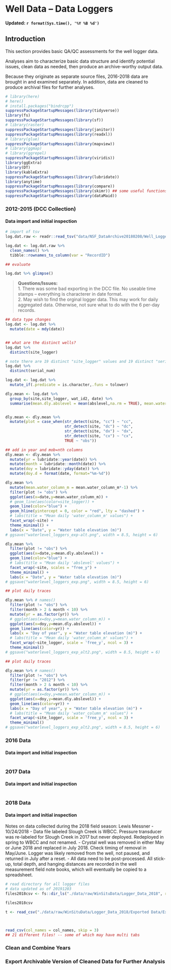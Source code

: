 # Well Data -- Data Loggers

**Updated: `r format(Sys.time(), '%Y %B %d')`**

## Introduction

This section provides basic QA/QC assessments for the well logger data.

Analyses aim to characterize basic data structure and identify potential issues, clean data as needed, then produce an archive-worthy output data.

Because they originate as separate source files, 2016-2018 data are brought in and examined separately. In addition, data are cleaned to produce archival files for further analyses.

```r
# library(here)
# here()
# install.packages("bindrcpp")
suppressPackageStartupMessages(library(tidyverse))
library(fs)
suppressPackageStartupMessages(library(sf))
# library(raster)
suppressPackageStartupMessages(library(janitor))
suppressPackageStartupMessages(library(readxl))
# library(glue)
suppressPackageStartupMessages(library(mapview))
# library(ggmap)
# library(ggrepel)
suppressPackageStartupMessages(library(viridis))
library(ggExtra)
library(DT)
library(kableExtra)
suppressPackageStartupMessages(library(lubridate))
library(anytime)
suppressPackageStartupMessages(library(compare))
suppressPackageStartupMessages(library(skimr)) ## some useful functions
suppressPackageStartupMessages(library(dataMaid))

```


### 2012-2015 (DCC Collection)

#### Data import and initial inspection 
```r
# import of tsv 
log.dat.raw <- readr::read_tsv("data/NSF_DataArchive20180208/Well_Logger_Data_2012-2015/Yell_Well_Data_Logger2012_2015.txt")

log.dat <- log.dat.raw %>% 
  clean_names() %>% 
  tibble::rownames_to_column(var = "RecordID") 

```

```r
## evaluate

log.dat %>% glimpse()


```


> **Questions/Issues:**    
> 1. There was some bad exporting in the DCC file. No useable time stamps -- everything is characterer in date format.     
> 2. May wish to find the orginal logger data. This may work for daily aggregated data. Otherwise, not sure what to do with the 6 per-day records.  

```r
## data type changes
log.dat <- log.dat %>% 
  mutate(date = mdy(date))


## what are the distinct wells?
log.dat %>% 
  distinct(site_logger)

# note there are 19 distinct "site_logger" values and 19 distinct "serial_num"
log.dat %>% 
  distinct(serial_num)

```

```r

log.dat <- log.dat %>% 
  mutate_if(.predicate = is.character,.funs = tolower)

```


```r
dly.mean <- log.dat %>% 
  group_by(site,site_logger, wat_id2, date) %>% 
  summarise(mean.dly.abslevel = mean(abslevel,na.rm = TRUE), mean.water_column_m = mean(water_column_m, na.rm = TRUE))


dly.mean <- dly.mean %>% 
  mutate(plot = case_when(str_detect(site, "cc") ~ "cc",
                          str_detect(site, "dc") ~ "dc",
                          str_detect(site, "dx") ~ "dx",
                          str_detect(site, "cx") ~ "cx",
                          TRUE ~ "obs"))

## add in year and mob=nth columns
dly.mean <- dly.mean %>% 
  mutate(yr = lubridate::year(date)) %>% 
  mutate(month = lubridate::month(date)) %>% 
  mutate(doy = lubridate::yday(date)) %>% 
  mutate(doy.d = format(date, format="%m-%d"))

```

```r

dly.mean %>% 
  mutate(mean.water_column_m = mean.water_column_m*-1) %>% 
  filter(plot != "obs") %>% 
  ggplot(aes(x=date,y=mean.water_column_m)) +
  # geom_line(aes(color=site_logger)) +
  geom_line(color="blue") +
  geom_hline(yintercept = 0, color = "red", lty = "dashed") +
  # labs(title = "Mean daily 'water_column_m' values") +
  facet_wrap(~site) +
  theme_minimal() +
  labs(x = "Date", y = "Water table elevation (m)")
# ggsave("waterlevel_loggers_exp-alt.png", width = 8.5, height = 6)

dly.mean %>% 
  filter(plot != "obs") %>% 
  ggplot(aes(x=date,y=mean.dly.abslevel)) +
  geom_line(color="blue") +
  # labs(title = "Mean daily 'abslevel' values") +
  facet_wrap(~site, scales = "free_y") +
  theme_minimal() +
  labs(x = "Date", y = "Water table elevation (m)")
# ggsave("waterlevel_loggers_exp.png", width = 8.5, height = 6)


```


```r
## plot daily traces

dly.mean %>% # names()
  filter(plot != "obs") %>%
  filter(month > 2 & month < 10) %>% 
  mutate(yr = as.factor(yr)) %>% 
  # ggplot(aes(x=doy,y=mean.water_column_m)) +
  ggplot(aes(x=doy,y=mean.dly.abslevel)) +
  geom_line(aes(color=yr)) +
  labs(x = "Day of year", y = "Water table elevation (m)") +
  # labs(title = "Mean daily 'water_column_m' values") +
  facet_wrap(~site_logger, scale = 'free_y', ncol = 3) +
  theme_minimal()
# ggsave("waterlevel_loggers_exp_alt2.png", width = 8.5, height = 6)

```

```r
## plot daily traces

dly.mean %>% # names()
  filter(plot != "obs") %>%
  filter(yr != "2012") %>% 
  filter(month > 2 & month < 10) %>% 
  mutate(yr = as.factor(yr)) %>% 
  # ggplot(aes(x=doy,y=mean.water_column_m)) +
  ggplot(aes(x=doy,y=mean.dly.abslevel)) +
  geom_line(aes(color=yr)) +
  labs(x = "Day of year", y = "Water table elevation (m)") +
  # labs(title = "Mean daily 'water_column_m' values") +
  facet_wrap(~site_logger, scale = 'free_y', ncol = 3) +
  theme_minimal()
# ggsave("waterlevel_loggers_exp_alt2.png", width = 8.5, height = 6)

```



### 2016 Data 
#### Data import and initial inspection 

```r

```




### 2017 Data 
#### Data import and initial inspection 

```r

```


### 2018 Data 
#### Data import and initial inspection 


Notes on data collected during the 2018 field season: Lewis Messner - 10/24/2018
-	Data file labeled Slough Creek is WBCC. Pressure transducer was re-labeled for Slough Creek in 2017 but never deployed. Redeployed in spring to WBCC and not renamed. 
-	Crystal well was removed in either May or June 2018 and replaced in July 2018. Check timing of removal in May/June. Logger was likely removed from the well, not paused, and returned in July after a reset. 
-	All data need to be post-processed. All stick-up, total depth, and hanging distances are recorded in the well measurement field note books, which will eventually be copied to a spreadsheet.  


```r
# read directory for all logger files 
# data updated as of 20191203
files2018csv <- fs::dir_ls("./data/raw/WinSituData/Logger_Data_2018", recurse = TRUE, glob = "*.csv")

files2018csv

t <- read_csv("./data/raw/WinSituData/Logger_Data_2018/Exported Data/Exported_20181024/EB2_dc_2012+_Append_2018-08-07_15-00-09-695.csv")



read_csv(col_names = col_names, skip = 3)
## 21 different files! -- some of which may have multi tabs

```


### Clean and Combine Years

### Export Archivable Version of Cleaned Data for Further Analysis